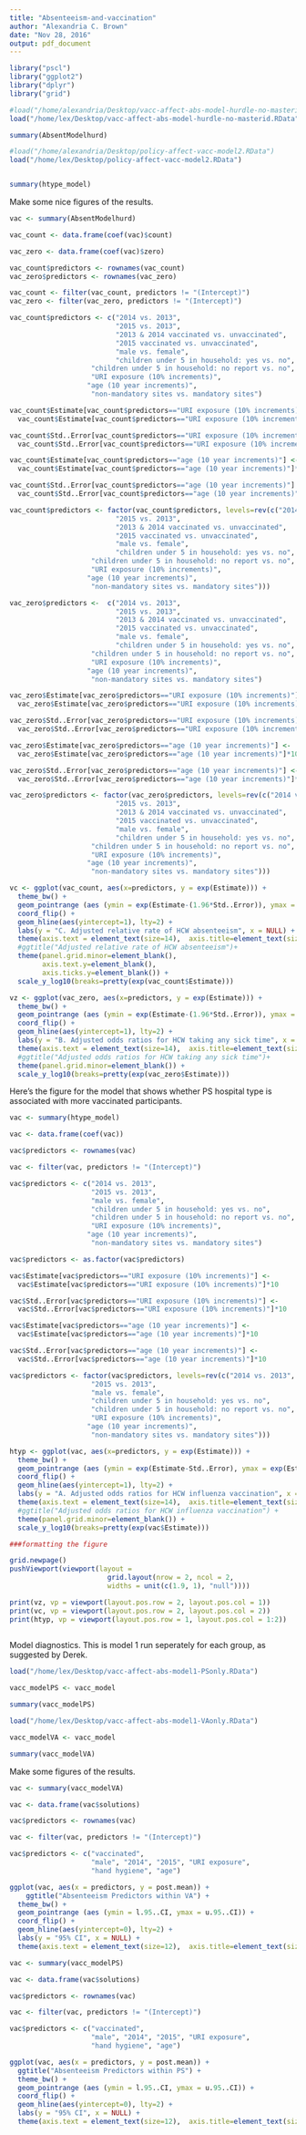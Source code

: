```yaml
---
title: "Absenteeism-and-vaccination"
author: "Alexandria C. Brown"
date: "Nov 28, 2016"
output: pdf_document
---
```



```r
library("pscl")
library("ggplot2")
library("dplyr")
library("grid")

#load("/home/alexandria/Desktop/vacc-affect-abs-model-hurdle-no-masterid.RData")
load("/home/lex/Desktop/vacc-affect-abs-model-hurdle-no-masterid.RData")

summary(AbsentModelhurd)

#load("/home/alexandria/Desktop/policy-affect-vacc-model2.RData")
load("/home/lex/Desktop/policy-affect-vacc-model2.RData")


summary(htype_model)     

```

Make some nice figures of the results.  

```r
vac <- summary(AbsentModelhurd)

vac_count <- data.frame(coef(vac)$count)

vac_zero <- data.frame(coef(vac)$zero)

vac_count$predictors <- rownames(vac_count)
vac_zero$predictors <- rownames(vac_zero)

vac_count <- filter(vac_count, predictors != "(Intercept)")
vac_zero <- filter(vac_zero, predictors != "(Intercept)")

vac_count$predictors <- c("2014 vs. 2013", 
                          "2015 vs. 2013", 
                          "2013 & 2014 vaccinated vs. unvaccinated",
                          "2015 vaccinated vs. unvaccinated",
                          "male vs. female", 
                          "children under 5 in household: yes vs. no",
                    "children under 5 in household: no report vs. no",
                    "URI exposure (10% increments)", 
                   "age (10 year increments)", 
                    "non-mandatory sites vs. mandatory sites")

vac_count$Estimate[vac_count$predictors=="URI exposure (10% increments)"]<- 
  vac_count$Estimate[vac_count$predictors=="URI exposure (10% increments)"]*10

vac_count$Std..Error[vac_count$predictors=="URI exposure (10% increments)"] <- 
  vac_count$Std..Error[vac_count$predictors=="URI exposure (10% increments)"]*10

vac_count$Estimate[vac_count$predictors=="age (10 year increments)"] <- 
  vac_count$Estimate[vac_count$predictors=="age (10 year increments)"]*10

vac_count$Std..Error[vac_count$predictors=="age (10 year increments)"] <- 
  vac_count$Std..Error[vac_count$predictors=="age (10 year increments)"]*10

vac_count$predictors <- factor(vac_count$predictors, levels=rev(c("2014 vs. 2013", 
                          "2015 vs. 2013", 
                          "2013 & 2014 vaccinated vs. unvaccinated",
                          "2015 vaccinated vs. unvaccinated",
                          "male vs. female", 
                          "children under 5 in household: yes vs. no",
                    "children under 5 in household: no report vs. no",
                    "URI exposure (10% increments)", 
                   "age (10 year increments)", 
                    "non-mandatory sites vs. mandatory sites")))

vac_zero$predictors <-  c("2014 vs. 2013", 
                          "2015 vs. 2013", 
                          "2013 & 2014 vaccinated vs. unvaccinated",
                          "2015 vaccinated vs. unvaccinated",
                          "male vs. female", 
                          "children under 5 in household: yes vs. no",
                    "children under 5 in household: no report vs. no",
                    "URI exposure (10% increments)", 
                   "age (10 year increments)", 
                    "non-mandatory sites vs. mandatory sites")

vac_zero$Estimate[vac_zero$predictors=="URI exposure (10% increments)"] <- 
  vac_zero$Estimate[vac_zero$predictors=="URI exposure (10% increments)"]*10

vac_zero$Std..Error[vac_zero$predictors=="URI exposure (10% increments)"] <- 
  vac_zero$Std..Error[vac_zero$predictors=="URI exposure (10% increments)"]*10

vac_zero$Estimate[vac_zero$predictors=="age (10 year increments)"] <- 
  vac_zero$Estimate[vac_zero$predictors=="age (10 year increments)"]*10

vac_zero$Std..Error[vac_zero$predictors=="age (10 year increments)"] <- 
  vac_zero$Std..Error[vac_zero$predictors=="age (10 year increments)"]*10

vac_zero$predictors <- factor(vac_zero$predictors, levels=rev(c("2014 vs. 2013", 
                          "2015 vs. 2013", 
                          "2013 & 2014 vaccinated vs. unvaccinated",
                          "2015 vaccinated vs. unvaccinated",
                          "male vs. female", 
                          "children under 5 in household: yes vs. no",
                    "children under 5 in household: no report vs. no",
                    "URI exposure (10% increments)", 
                   "age (10 year increments)", 
                    "non-mandatory sites vs. mandatory sites")))

vc <- ggplot(vac_count, aes(x=predictors, y = exp(Estimate))) +                     
  theme_bw() + 
  geom_pointrange (aes (ymin = exp(Estimate-(1.96*Std..Error)), ymax = exp(Estimate+(1.96*Std..Error)))) +              
  coord_flip() +               
  geom_hline(aes(yintercept=1), lty=2) +           
  labs(y = "C. Adjusted relative rate of HCW absenteeism", x = NULL) +                 
  theme(axis.text = element_text(size=14),  axis.title=element_text(size=12,face="bold")) +
  #ggtitle("Adjusted relative rate of HCW absenteeism")+
  theme(panel.grid.minor=element_blank(), 
        axis.text.y=element_blank(),
        axis.ticks.y=element_blank()) +
  scale_y_log10(breaks=pretty(exp(vac_count$Estimate)))

vz <- ggplot(vac_zero, aes(x=predictors, y = exp(Estimate))) +                         
  theme_bw() + 
  geom_pointrange (aes (ymin = exp(Estimate-(1.96*Std..Error)), ymax = exp(Estimate+(1.96*Std..Error)))) +              
  coord_flip() +               
  geom_hline(aes(yintercept=1), lty=2) +           
  labs(y = "B. Adjusted odds ratios for HCW taking any sick time", x = NULL) +                 
  theme(axis.text = element_text(size=14),  axis.title=element_text(size=12,face="bold")) +
  #ggtitle("Adjusted odds ratios for HCW taking any sick time")+
  theme(panel.grid.minor=element_blank()) +
  scale_y_log10(breaks=pretty(exp(vac_zero$Estimate)))


```

Here's the figure for the model that shows whether PS hospital type is associated 
with more vaccinated participants. 

```r
vac <- summary(htype_model)       

vac <- data.frame(coef(vac))

vac$predictors <- rownames(vac)

vac <- filter(vac, predictors != "(Intercept)")

vac$predictors <- c("2014 vs. 2013", 
                    "2015 vs. 2013", 
                    "male vs. female",
                    "children under 5 in household: yes vs. no",
                    "children under 5 in household: no report vs. no",
                    "URI exposure (10% increments)", 
                   "age (10 year increments)", 
                    "non-mandatory sites vs. mandatory sites")

vac$predictors <- as.factor(vac$predictors)

vac$Estimate[vac$predictors=="URI exposure (10% increments)"] <- 
  vac$Estimate[vac$predictors=="URI exposure (10% increments)"]*10

vac$Std..Error[vac$predictors=="URI exposure (10% increments)"] <- 
  vac$Std..Error[vac$predictors=="URI exposure (10% increments)"]*10

vac$Estimate[vac$predictors=="age (10 year increments)"] <- 
  vac$Estimate[vac$predictors=="age (10 year increments)"]*10

vac$Std..Error[vac$predictors=="age (10 year increments)"] <- 
  vac$Std..Error[vac$predictors=="age (10 year increments)"]*10

vac$predictors <- factor(vac$predictors, levels=rev(c("2014 vs. 2013", 
                    "2015 vs. 2013", 
                    "male vs. female",
                    "children under 5 in household: yes vs. no",
                    "children under 5 in household: no report vs. no",
                    "URI exposure (10% increments)", 
                   "age (10 year increments)", 
                    "non-mandatory sites vs. mandatory sites")))

htyp <- ggplot(vac, aes(x=predictors, y = exp(Estimate))) +                                                   
  theme_bw() + 
  geom_pointrange (aes (ymin = exp(Estimate-Std..Error), ymax = exp(Estimate+Std..Error))) +              
  coord_flip() +               
  geom_hline(aes(yintercept=1), lty=2) +           
  labs(y = "A. Adjusted odds ratios for HCW influenza vaccination", x = NULL) +                 
  theme(axis.text = element_text(size=14),  axis.title=element_text(size=12,face="bold")) +
  #ggtitle("Adjusted odds ratios for HCW influenza vaccination") +
  theme(panel.grid.minor=element_blank()) +
  scale_y_log10(breaks=pretty(exp(vac$Estimate)))

###formatting the figure

grid.newpage()
pushViewport(viewport(layout = 
                        grid.layout(nrow = 2, ncol = 2, 
                        widths = unit(c(1.9, 1), "null"))))

print(vz, vp = viewport(layout.pos.row = 2, layout.pos.col = 1))
print(vc, vp = viewport(layout.pos.row = 2, layout.pos.col = 2))
print(htyp, vp = viewport(layout.pos.row = 1, layout.pos.col = 1:2))
   
```






















Model diagnostics.  This is model 1 run seperately for each group, as suggested by Derek.


```r
load("/home/lex/Desktop/vacc-affect-abs-model1-PSonly.RData")

vacc_modelPS <- vacc_model

summary(vacc_modelPS)

load("/home/lex/Desktop/vacc-affect-abs-model1-VAonly.RData")

vacc_modelVA <- vacc_model

summary(vacc_modelVA)     
```

Make some figures of the results.  

```r
vac <- summary(vacc_modelVA)

vac <- data.frame(vac$solutions)

vac$predictors <- rownames(vac)

vac <- filter(vac, predictors != "(Intercept)")

vac$predictors <- c("vaccinated",
                    "male", "2014", "2015", "URI exposure", 
                    "hand hygiene", "age")

ggplot(vac, aes(x = predictors, y = post.mean)) +     
    ggtitle("Absenteeism Predictors within VA") +
  theme_bw() + 
  geom_pointrange (aes (ymin = l.95..CI, ymax = u.95..CI)) +              
  coord_flip() +               
  geom_hline(aes(yintercept=0), lty=2) +           
  labs(y = "95% CI", x = NULL) +                 
  theme(axis.text = element_text(size=12),  axis.title=element_text(size=14,face="bold"))   

vac <- summary(vacc_modelPS)

vac <- data.frame(vac$solutions)

vac$predictors <- rownames(vac)

vac <- filter(vac, predictors != "(Intercept)")

vac$predictors <- c("vaccinated",
                    "male", "2014", "2015", "URI exposure", 
                    "hand hygiene", "age")

ggplot(vac, aes(x = predictors, y = post.mean)) +                                                   
  ggtitle("Absenteeism Predictors within PS") +
  theme_bw() + 
  geom_pointrange (aes (ymin = l.95..CI, ymax = u.95..CI)) +              
  coord_flip() +               
  geom_hline(aes(yintercept=0), lty=2) +           
  labs(y = "95% CI", x = NULL) +                 
  theme(axis.text = element_text(size=12),  axis.title=element_text(size=14,face="bold"))   
```

